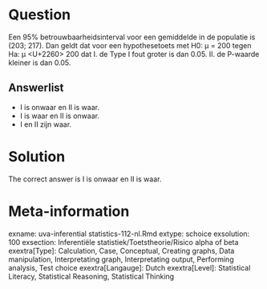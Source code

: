 Question
========

Een 95% betrouwbaarheidsinterval voor een gemiddelde in de populatie is (203; 217). Dan geldt dat voor een hypothesetoets met H0: µ = 200 tegen Ha: µ <U+2260> 200 dat
I. de Type I fout groter is dan 0.05.
II. de P-waarde kleiner is dan 0.05. 

Answerlist
----------
* I is onwaar en II is waar.
* I is waar en II is onwaar.
* I en II zijn waar.

Solution
========

The correct answer is  I is onwaar en II is waar. 

Meta-information
================
exname: uva-inferential statistics-112-nl.Rmd 
extype: schoice 
exsolution: 100 
exsection: Inferentiële statistiek/Toetstheorie/Risico alpha of beta
exextra[Type]: Calculation, Case, Conceptual, Creating graphs, Data manipulation, Interpretating graph, Interpretating output, Performing analysis, Test choice 
exextra[Langauge]: Dutch 
exextra[Level]: Statistical Literacy, Statistical Reasoning, Statistical Thinking 
